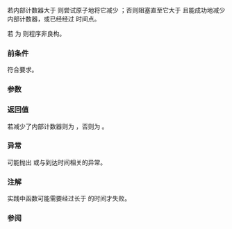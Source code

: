 {{cpp/thread/counting_semaphore/title|try_acquire_until}}
{{cpp/thread/counting_semaphore/navbar}}
{{dcl begin}}
{{dcl|since=c++20|
template&lt; class Clock, class Duration &gt;
bool try_acquire_until( const std::chrono::time_point&lt;Clock, Duration&gt;&amp; abs_time );
}}
{{dcl end}}

若内部计数器大于 {{c|0}} 则尝试原子地将它减少 {{c|1}}；否则阻塞直至它大于 ​{{c|0}} 且能成功地减少内部计数器，或已经经过 {{c|abs_time}} 时间点。

若 {{c|std::chrono::is_clock_v&lt;Clock&gt;}} 为 {{c|false}} 则程序非良构。

===前条件===
{{tt|Clock}} 符合{{named req|Clock}}要求。

===参数===
{{par begin}}
{{par|abs_time|函数必须为失败等待到的''最早''{{sep}}时间点}}
{{par end}}

===返回值===
若减少了内部计数器则为 {{c|true}}，否则为 {{c|false}}。

===异常===
可能抛出 {{lc|std::system_error}} 或与到达时间相关的异常。

===注解===
实践中函数可能需要经过长于 {{tt|abs_time}} 的时间才失败。

===参阅===
{{dsc begin}}
{{dsc inc|cpp/thread/counting_semaphore/dsc release}}
{{dsc inc|cpp/thread/counting_semaphore/dsc acquire}}
{{dsc inc|cpp/thread/counting_semaphore/dsc try_acquire}}
{{dsc inc|cpp/thread/counting_semaphore/dsc try_acquire_for}}
{{dsc end}}

{{langlinks|de|en|es|fr|it|ja|pt|ru}}